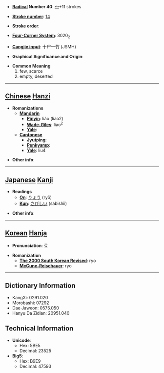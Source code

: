 * '''[[Wiktionary:Chinese radical index| Radical]] Number 40''': [[Wiktionary:Chinese radical index 宀|宀]]+11 strokes

* '''[[Wiktionary:Chinese total strokes index|Stroke number]]''': [[Wiktionary:Chinese total strokes index 14|14]]

* '''Stroke order''': 

* '''[[Wiktionary:Chinese four corner index|Four-Corner System]]''': 3020<sub>2</sub>

* '''[[Wiktionary:Chinese Cangjie index|Cangjie input]]''': 十尸一竹 (JSMH)

* '''Graphical Significance and Origin''': 

* '''Common Meaning'''
*#few, scarce
*# empty, deserted


----

== [[Chinese]] [[Hanzi]] ==

* '''Romanizations'''
** '''[[Mandarin]]'''
*** '''[[Pinyin]]''': liáo (liao2)
*** '''[[Wade-Giles]]''': liao<sup>2</sup>
*** '''[[Yale]]''': 
** '''[[Cantonese]]'''
*** '''[[Jyutping]]''':
*** '''[[Penkyamp]]''': 
*** '''[[Yale]]''': liu4

* '''Other info''': 

----

== [[Japanese]] [[Kanji]] ==

* '''Readings'''
** '''[[On]]''': [[りょう]] (ryō)
** '''[[Kun]]''': [[さびしい]] (sabishii)

* '''Other info''':  

----

== [[Korean]] [[Hanja]] ==

* '''Pronunciation''': 료

* '''Romanization'''
** '''[[The 2000 South Korean Revised Romanization|The 2000 South Korean Revised]]''': ryo
** '''[[McCune-Reischauer]]''': ryo

----

== Dictionary Information ==

* KangXi: 0291.020
* Morobashi: 07292
* Dae Jaweon: 0575.050
* Hanyu Da Zidian: 20951.040

== Technical Information ==

* '''Unicode''':
** Hex: 5BE5
** Decimal: 23525
* '''Big5''':
** Hex: B9E9
** Decimal: 47593